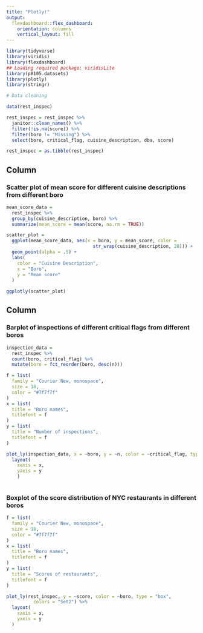 ```yaml
---
title: "Plotly!"
output: 
  flexdashboard::flex_dashboard:
    orientation: columns
    vertical_layout: fill
---
```


```r
library(tidyverse)
library(viridis)
library(flexdashboard)
## Loading required package: viridisLite
library(p8105.datasets)
library(plotly)
library(stringr)
```

```r
# Data cleaning

data(rest_inspec)

rest_inspec = rest_inspec %>% 
  janitor::clean_names() %>% 
  filter(!is.na(score)) %>%
  filter(boro != "Missing") %>% 
  select(boro, critical_flag, cuisine_description, dba, score)

rest_inspec = as.tibble(rest_inspec)

```

Column {data-width=500}
-----------------------------------------------------------------------
### Scatter plot of mean score for different cuisine descriptions from different boro

```r
mean_score_data = 
  rest_inspec %>% 
  group_by(cuisine_description, boro) %>% 
  summarize(mean_score = mean(score, na.rm = TRUE))

scatter_plot = 
  ggplot(mean_score_data, aes(x = boro, y = mean_score, color = 
                                str_wrap(cuisine_description, 20))) +
  geom_point(alpha = .5) +
  labs(
    color = "Cuisine Description",
    x = "Boro",
    y = "Mean score"
  ) 
  
ggplotly(scatter_plot)
```


Column {data-width=500}
-----------------------------------------------------------------------

### Barplot of inspections of different critical flags from different boros

```r
inspection_data =
  rest_inspec %>% 
  count(boro, critical_flag) %>% 
  mutate(boro = fct_reorder(boro, desc(n)))

f = list(
  family = "Courier New, monospace",
  size = 18,
  color = "#7f7f7f"
)
x = list(
  title = "Boro names",
  titlefont = f
)
y = list(
  title = "Number of inspections",
  titlefont = f
)

plot_ly(inspection_data, x = ~boro, y = ~n, color = ~critical_flag, type = "bar") %>% 
  layout(
    xaxis = x, 
    yaxis = y
    )
  
```



### Boxplot of the score distribution of NYC restaurants in different boros

```r
f = list(
  family = "Courier New, monospace",
  size = 18,
  color = "#7f7f7f"
)
x = list(
  title = "Boro names",
  titlefont = f
)
y = list(
  title = "Scores of restaurants",
  titlefont = f
)

plot_ly(rest_inspec, y = ~score, color = ~boro, type = "box",
          colors = "Set2") %>% 
  layout(
    xaxis = x, 
    yaxis = y
  )
```
